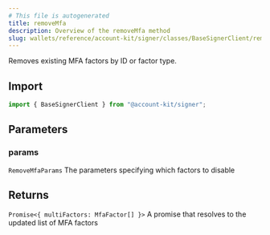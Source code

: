 ```yaml
---
# This file is autogenerated
title: removeMfa
description: Overview of the removeMfa method
slug: wallets/reference/account-kit/signer/classes/BaseSignerClient/removeMfa
---
```


Removes existing MFA factors by ID or factor type.

## Import

```ts
import { BaseSignerClient } from "@account-kit/signer";
```

## Parameters

### params

`RemoveMfaParams`
The parameters specifying which factors to disable

## Returns

`Promise<{ multiFactors: MfaFactor[] }>`
A promise that resolves to the updated list of MFA factors
